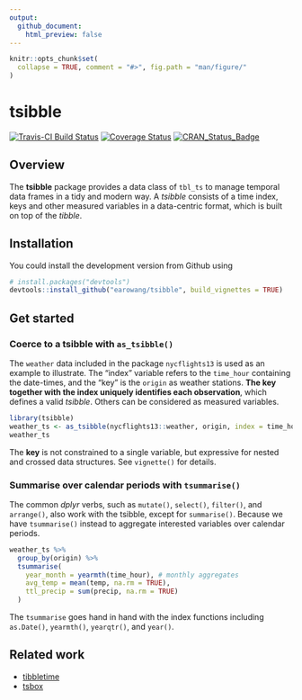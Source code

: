 ```yaml
---
output:
  github_document:
    html_preview: false
---
```


<!-- README.md is generated from README.Rmd. Please edit that file -->

```r
knitr::opts_chunk$set(
  collapse = TRUE, comment = "#>", fig.path = "man/figure/"
)
```

# tsibble

[![Travis-CI Build Status](https://travis-ci.org/earowang/tsibble.svg?branch=master)](https://travis-ci.org/earowang/tsibble)
[![Coverage Status](https://img.shields.io/codecov/c/github/earowang/tsibble/master.svg)](https://codecov.io/github/earowang/tsibble?branch=master)
[![CRAN_Status_Badge](http://www.r-pkg.org/badges/version/tsibble)](https://cran.r-project.org/package=tsibble)

## Overview

The **tsibble** package provides a data class of `tbl_ts` to manage temporal data frames in a tidy and modern way. A *tsibble* consists of a time index, keys and other measured variables in a data-centric format, which is built on top of the *tibble*.

## Installation

You could install the development version from Github using

```r
# install.packages("devtools")
devtools::install_github("earowang/tsibble", build_vignettes = TRUE)
```

## Get started

### Coerce to a tsibble with `as_tsibble()`

The `weather` data included in the package `nycflights13` is used as an example to illustrate. The "index" variable refers to the `time_hour` containing the date-times, and the "key" is the `origin` as weather stations. **The key together with the index uniquely identifies each observation**, which defines a valid *tsibble*. Others can be considered as measured variables.

```r
library(tsibble)
weather_ts <- as_tsibble(nycflights13::weather, origin, index = time_hour)
weather_ts
```

The **key** is not constrained to a single variable, but expressive for nested and crossed data structures. See `vignette()` for details.

### Summarise over calendar periods with `tsummarise()`

The common *dplyr* verbs, such as `mutate()`, `select()`, `filter()`, and `arrange()`, also work with the tsibble, except for `summarise()`. Because we have `tsummarise()` instead to aggregate interested variables over calendar periods.

```r
weather_ts %>%
  group_by(origin) %>%
  tsummarise(
    year_month = yearmth(time_hour), # monthly aggregates
    avg_temp = mean(temp, na.rm = TRUE),
    ttl_precip = sum(precip, na.rm = TRUE)
  )
```

The `tsummarise` goes hand in hand with the index functions including `as.Date()`, `yearmth()`, `yearqtr()`, and `year()`.

## Related work

* [tibbletime](https://github.com/business-science/tibbletime)
* [tsbox](https://github.com/christophsax/tsbox)
